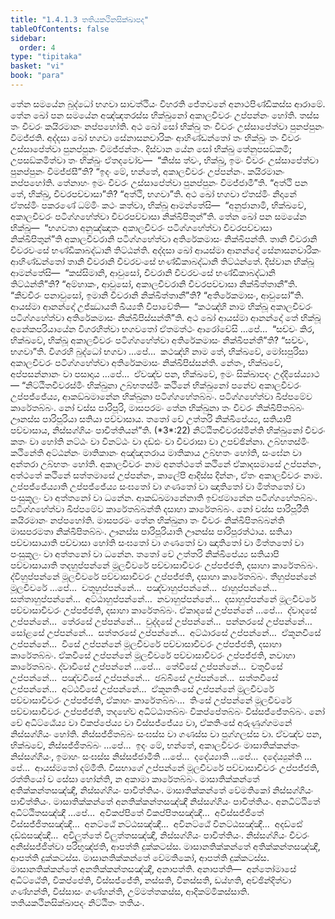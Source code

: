 ```yaml
---
title: "1.4.1.3 තතියකථිනසික්ඛාපද"
tableOfContents: false
sidebar:
  order: 4
type: "tipitaka"
basket: "vi"
book: "para"
---
```



<DynamicBreadcrumb />

<Division number="497" book="para">

<Paragraph number="1921" book="para">
තේන සමයේන බුද්ධෝ භගවා සාවත්ථියං විහරති ජේතවනේ අනාථපිණ්ඩිකස්ස ආරාමේ. තේන ඛෝ පන සමයේන අඤ්ඤතරස්ස භික්ඛුනෝ අකාලචීවරං උප්පන්නං හෝති. තස්ස තං චීවරං කයිරමානං නප්පහෝති. අථ ඛෝ සෝ භික්ඛු තං චීවරං උස්සාපේත්වා පුනප්පුනං විමජ්ජති. අද්දසා ඛෝ භගවා සේනාසනචාරිකං ආහිණ්ඩන්තෝ තං භික්ඛුං තං චීවරං උස්සාපේත්වා පුනප්පුනං විමජ්ජන්තං. දිස්වාන යේන සෝ භික්ඛු තේනුපසඞ්කමි; උපසඞ්කමිත්වා තං භික්ඛුං ඒතදවෝච—  “කිස්ස ත්වං, භික්ඛු, ඉමං චීවරං උස්සාපේත්වා පුනප්පුනං විමජ්ජසී”ති? “ඉදං මේ, භන්තේ, අකාලචීවරං උප්පන්නං. කයිරමානං නප්පහෝති. තේනාහං ඉමං චීවරං උස්සාපේත්වා පුනප්පුනං විමජ්ජාමී”ති. “අත්ථි පන තේ, භික්ඛු, චීවරපච්චාසා”ති? “අත්ථි, භගවා”ති. අථ ඛෝ භගවා ඒතස්මිං නිදානේ ඒතස්මිං පකරණේ ධම්මිං කථං කත්වා, භික්ඛූ ආමන්තේසි—  “අනුජානාමි, භික්ඛවේ, අකාලචීවරං පටිග්ගහේත්වා චීවරපච්චාසා නික්ඛිපිතුන්”ති.
</Paragraph>

</Division>
<Division number="498" book="para">

<Paragraph number="1922" book="para">
තේන ඛෝ පන සමයේන භික්ඛූ—  “භගවතා අනුඤ්ඤාතං අකාලචීවරං පටිග්ගහේත්වා චීවරපච්චාසා නික්ඛිපිතුන්”ති අකාලචීවරානි පටිග්ගහේත්වා අතිරේකමාසං නික්ඛිපන්ති. තානි චීවරානි චීවරවංසේ භණ්ඩිකාබද්ධානි තිට්ඨන්ති. අද්දසා ඛෝ ආයස්මා ආනන්දෝ සේනාසනචාරිකං ආහිණ්ඩන්තෝ තානි චීවරානි චීවරවංසේ භණ්ඩිකාබද්ධානි තිට්ඨන්තේ. දිස්වාන භික්ඛූ ආමන්තේසි—  “කස්සිමානි, ආවුසෝ, චීවරානි චීවරවංසේ භණ්ඩිකාබද්ධානි තිට්ඨන්තී”ති? “අම්හාකං, ආවුසෝ, අකාලචීවරානි චීවරපච්චාසා නික්ඛිත්තානී”ති. “කීවචිරං පනාවුසෝ, ඉමානි චීවරානි නික්ඛිත්තානී”ති? “අතිරේකමාසං, ආවුසෝ”ති. ආයස්මා ආනන්දෝ උජ්ඣායති ඛිය්‍යති විපාචේති—  “කථඤ්හි නාම භික්ඛූ අකාලචීවරං පටිග්ගහේත්වා අතිරේකමාසං නික්ඛිපිස්සන්තී”ති.
</Paragraph>

<Paragraph number="1923" book="para">
අථ ඛෝ ආයස්මා ආනන්දෝ තේ භික්ඛූ අනේකපරියායේන විගරහිත්වා භගවතෝ ඒතමත්ථං ආරෝචේසි …පේ…  “සච්චං කිර, භික්ඛවේ, භික්ඛූ අකාලචීවරං පටිග්ගහේත්වා අතිරේකමාසං නික්ඛිපන්තී”ති? “සච්චං, භගවා”ති. විගරහි බුද්ධෝ භගවා …පේ…  කථඤ්හි නාම තේ, භික්ඛවේ, මෝඝපුරිසා අකාලචීවරං පටිග්ගහේත්වා අතිරේකමාසං නික්ඛිපිස්සන්ති. නේතං, භික්ඛවේ, අප්පසන්නානං වා පසාදාය …පේ…  ඒවඤ්ච පන, භික්ඛවේ, ඉමං සික්ඛාපදං උද්දිසේය්‍යාථ—
</Paragraph>

</Division>
<Division number="499" book="para">

<Paragraph number="1924" book="para">
<Emphasis>“නිට්ඨිතචීවරස්මිං භික්ඛුනා උබ්භතස්මිං කථිනේ භික්ඛුනෝ පනේව අකාලචීවරං උප්පජ්ජේය්‍ය, ආකඞ්ඛමානේන භික්ඛුනා පටිග්ගහේතබ්බං. පටිග්ගහේත්වා ඛිප්පමේව කාරේතබ්බං. නෝ චස්ස පාරිපූරි, මාසපරමං තේන භික්ඛුනා තං චීවරං නික්ඛිපිතබ්බං ඌනස්ස පාරිපූරියා සතියා පච්චාසාය. තතෝ චේ උත්තරි නික්ඛිපේය්‍ය, සතියාපි පච්චාසාය, නිස්සග්ගියං පාචිත්තියන්”</Emphasis>ති. (*3*:<Emphasis>22</Emphasis>)
</Paragraph>

</Division>
<Division number="500" book="para">

<Paragraph number="1925" book="para">
<Emphasis>නිට්ඨිතචීවරස්මින්</Emphasis>ති භික්ඛුනෝ චීවරං කතං වා හෝති නට්ඨං වා විනට්ඨං වා දඩ්ඪං වා චීවරාසා වා උපච්ඡින්නා.
</Paragraph>

<Paragraph number="1926" book="para">
<Emphasis>උබ්භතස්මිං කථිනේ</Emphasis>ති අට්ඨන්නං මාතිකානං අඤ්ඤතරාය මාතිකාය උබ්භතං හෝති, සංඝේන වා අන්තරා උබ්භතං හෝති.
</Paragraph>

<Paragraph number="1927" book="para">
<Emphasis>අකාලචීවරං</Emphasis> නාම අනත්ථතේ කථිනේ ඒකාදසමාසේ උප්පන්නං, අත්ථතේ කථිනේ සත්තමාසේ උප්පන්නං, කාලේපි ආදිස්ස දින්නං, ඒතං අකාලචීවරං නාම.
</Paragraph>

<Paragraph number="1928" book="para">
<Emphasis>උප්පජ්ජේය්‍යා</Emphasis>ති උප්පජ්ජේය්‍ය සංඝතෝ වා ගණතෝ වා ඤාතිතෝ වා මිත්තතෝ වා පංසුකූලං වා අත්තනෝ වා ධනේන.
</Paragraph>

<Paragraph number="1929" book="para">
<Emphasis>ආකඞ්ඛමානේනා</Emphasis>ති ඉච්ඡමානේන පටිග්ගහේතබ්බං.
</Paragraph>

<Paragraph number="1930" book="para">
<Emphasis>පටිග්ගහේත්වා ඛිප්පමේව කාරේතබ්බන්</Emphasis>ති දසාහා කාරේතබ්බං.
</Paragraph>

<Paragraph number="1931" book="para">
<Emphasis>නෝ චස්ස පාරිපූරී</Emphasis>ති කයිරමානං නප්පහෝති.
</Paragraph>

<Paragraph number="1932" book="para">
<Emphasis>මාසපරමං තේන භික්ඛුනා තං චීවරං නික්ඛිපිතබ්බන්</Emphasis>ති මාසපරමතා නික්ඛිපිතබ්බං.
</Paragraph>

<Paragraph number="1933" book="para">
<Emphasis>ඌනස්ස පාරිපූරියා</Emphasis>ති ඌනස්ස පාරිපූරත්ථාය.
</Paragraph>

<Paragraph number="1934" book="para">
<Emphasis>සතියා පච්චාසායා</Emphasis>ති පච්චාසා හෝති සංඝතෝ වා ගණතෝ වා ඤාතිතෝ වා මිත්තතෝ වා පංසුකූලං වා අත්තනෝ වා ධනේන.
</Paragraph>

<Paragraph number="1935" book="para">
<Emphasis>තතෝ චේ උත්තරි නික්ඛිපේය්‍ය සතියාපි පච්චාසායා</Emphasis>ති තදහුප්පන්නේ මූලචීවරේ පච්චාසාචීවරං උප්පජ්ජති, දසාහා කාරේතබ්බං. ද්වීහුප්පන්නේ මූලචීවරේ පච්චාසාචීවරං උප්පජ්ජති, දසාහා කාරේතබ්බං. තීහුප්පන්නේ මූලචීවරේ …පේ…  චතූහුප්පන්නේ…  පඤ්චාහුප්පන්නේ…  ඡාහුප්පන්නේ…  සත්තාහුප්පන්නේ…  අට්ඨාහුප්පන්නේ…  නවාහුප්පන්නේ…  දසාහුප්පන්නේ මූලචීවරේ පච්චාසාචීවරං උප්පජ්ජති, දසාහා කාරේතබ්බං. ඒකාදසේ උප්පන්නේ …පේ…  ද්වාදසේ උප්පන්නේ…  තේරසේ උප්පන්නේ…  චුද්දසේ උප්පන්නේ…  පන්නරසේ උප්පන්නේ…  සෝළසේ උප්පන්නේ…  සත්තරසේ උප්පන්නේ…  අට්ඨාරසේ උප්පන්නේ…  ඒකූනවීසේ උප්පන්නේ…  වීසේ උප්පන්නේ මූලචීවරේ පච්චාසාචීවරං උප්පජ්ජති, දසාහා කාරේතබ්බං. ඒකවීසේ උප්පන්නේ මූලචීවරේ පච්චාසාචීවරං උප්පජ්ජති, නවාහා කාරේතබ්බං. ද්වාවීසේ උප්පන්නේ …පේ…  තේවීසේ උප්පන්නේ…  චතුවීසේ උප්පන්නේ…  පඤ්චවීසේ උප්පන්නේ…  ඡබ්බීසේ උප්පන්නේ…  සත්තවීසේ උප්පන්නේ…  අට්ඨවීසේ උප්පන්නේ…  ඒකූනතිංසේ උප්පන්නේ මූලචීවරේ පච්චාසාචීවරං උප්පජ්ජති, ඒකාහං කාරේතබ්බං…  තිංසේ උප්පන්නේ මූලචීවරේ පච්චාසාචීවරං උප්පජ්ජති, තදහේව අධිට්ඨාතබ්බං විකප්පේතබ්බං විස්සජ්ජේතබ්බං. නෝ චේ අධිට්ඨේය්‍ය වා විකප්පේය්‍ය වා විස්සජ්ජේය්‍ය වා, ඒකතිංසේ අරුණුග්ගමනේ නිස්සග්ගියං හෝති. නිස්සජ්ජිතබ්බං සංඝස්ස වා ගණස්ස වා පුග්ගලස්ස වා. ඒවඤ්ච පන, භික්ඛවේ, නිස්සජ්ජිතබ්බං …පේ…  ඉදං මේ, භන්තේ, අකාලචීවරං මාසාතික්කන්තං නිස්සග්ගියං, ඉමාහං සංඝස්ස නිස්සජ්ජාමීති …පේ…  දදේය්‍යාති …පේ…  දදේය්‍යුන්ති …පේ…  ආයස්මතෝ දම්මීති.
</Paragraph>

<Paragraph number="1936" book="para">
විසභාගේ උප්පන්නේ මූලචීවරේ පච්චාසාචීවරං උප්පජ්ජති, රත්තියෝ ච සේසා හෝන්ති, න අකාමා කාරේතබ්බං.
</Paragraph>

</Division>
<Division number="501" book="para">

<Paragraph number="1937" book="para">
මාසාතික්කන්තේ අතික්කන්තසඤ්ඤී, නිස්සග්ගියං පාචිත්තියං. මාසාතික්කන්තේ වේමතිකෝ නිස්සග්ගියං පාචිත්තියං. මාසාතික්කන්තේ අනතික්කන්තසඤ්ඤී නිස්සග්ගියං පාචිත්තියං. අනධිට්ඨිතේ අධිට්ඨිතසඤ්ඤී …පේ…  අවිකප්පිතේ විකප්පිතසඤ්ඤී…  අවිස්සජ්ජිතේ විස්සජ්ජිතසඤ්ඤී…  අනට්ඨේ නට්ඨසඤ්ඤී…  අවිනට්ඨේ විනට්ඨසඤ්ඤී…  අදඩ්ඪේ දඩ්ඪසඤ්ඤී…  අවිලුත්තේ විලුත්තසඤ්ඤී, නිස්සග්ගියං පාචිත්තියං.
</Paragraph>

<Paragraph number="1938" book="para">
නිස්සග්ගියං චීවරං අනිස්සජ්ජිත්වා පරිභුඤ්ජති, ආපත්ති දුක්කටස්ස. මාසානතික්කන්තේ අතික්කන්තසඤ්ඤී, ආපත්ති දුක්කටස්ස. මාසානතික්කන්තේ වේමතිකෝ, ආපත්ති දුක්කටස්ස. මාසානතික්කන්තේ අනතික්කන්තසඤ්ඤී, අනාපත්ති.
</Paragraph>

</Division>
<Division number="502" book="para">

<Paragraph number="1939" book="para">
අනාපත්ති—  අන්තෝමාසේ අධිට්ඨේති, විකප්පේති, විස්සජ්ජේති, නස්සති, විනස්සති, ඩය්හති, අච්ඡින්දිත්වා ගණ්හන්ති, විස්සාසං ගණ්හන්ති, උම්මත්තකස්ස, ආදිකම්මිකස්සාති.

</Paragraph>
</Division>

<Paragraph number="1940" type="center" book="para">
තතියකථිනසික්ඛාපදං නිට්ඨිතං තතියං.
</Paragraph>